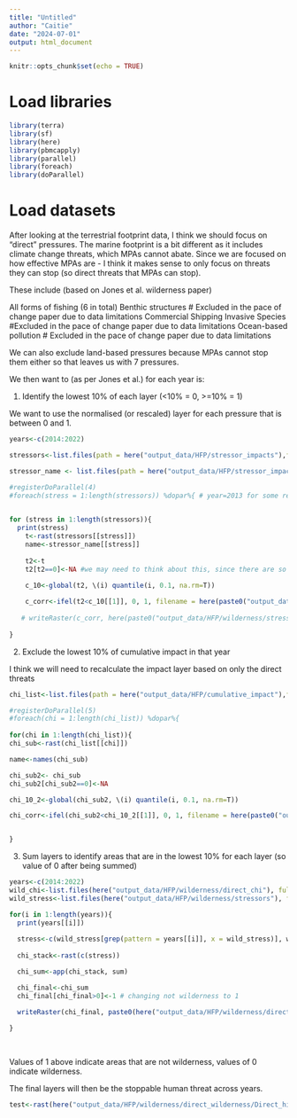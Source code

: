 ```yaml
---
title: "Untitled"
author: "Caitie"
date: "2024-07-01"
output: html_document
---
```


```r
knitr::opts_chunk$set(echo = TRUE)
```

# Load libraries

```r
library(terra)
library(sf)
library(here)
library(pbmcapply)
library(parallel)
library(foreach)
library(doParallel)
```

# Load datasets

After looking at the terrestrial footprint data, I think we should focus on "direct" pressures. The marine footprint is a bit different as it includes climate change threats, which MPAs cannot abate. Since we are focused on how effective MPAs are - I think it makes sense to only focus on threats they can stop (so direct threats that MPAs can stop).

These include (based on Jones et al. wilderness paper)

All forms of fishing (6 in total)
Benthic structures # Excluded in the pace of change paper due to data limitations
Commercial Shipping
Invasive Species #Excluded in the pace of change paper due to data limitations
Ocean-based pollution # Excluded in the pace of change paper due to data limitations

We can also exclude land-based pressures because MPAs cannot stop them either so that leaves us with 7 pressures.


We then want to (as per Jones et al.) for each year is:

1. Identify the lowest 10% of each layer (<10% = 0, >=10% = 1)

We want to use the normalised (or rescaled) layer for each pressure that is between 0 and 1.

```r
years<-c(2014:2022)

stressors<-list.files(path = here("output_data/HFP/stressor_impacts"),full.name = T)

stressor_name <- list.files(path = here("output_data/HFP/stressor_impacts"), full.name = F)

```

```r
#registerDoParallel(4)
#foreach(stress = 1:length(stressors)) %dopar%{ # year=2013 for some reason this was not running automatically and I had to run manually in chunks.
  

for (stress in 1:length(stressors)){
  print(stress)
    t<-rast(stressors[[stress]])
    name<-stressor_name[[stress]]
    
    t2<-t
    t2[t2==0]<-NA #we may need to think about this, since there are so many zeros in some layers
    
    c_10<-global(t2, \(i) quantile(i, 0.1, na.rm=T))

    c_corr<-ifel(t2<c_10[[1]], 0, 1, filename = here(paste0("output_data/HFP/wilderness/stressors/Wilderness_", name)),overwrite = T) # 0 is wilderness and 1 is not
    
   # writeRaster(c_corr, here(paste0("output_data/HFP/wilderness/stressors/Wilderness_", name,".tif")),overwrite = T)
  
}

```



2. Exclude the lowest 10% of cumulative impact in that year

I think we will need to recalculate the impact layer based on only the direct threats

```r
chi_list<-list.files(path = here("output_data/HFP/cumulative_impact"),full.name = T)

```

```r
#registerDoParallel(5)
#foreach(chi = 1:length(chi_list)) %dopar%{
  
for(chi in 1:length(chi_list)){
chi_sub<-rast(chi_list[[chi]])

name<-names(chi_sub)

chi_sub2<- chi_sub
chi_sub2[chi_sub2==0]<-NA 

chi_10_2<-global(chi_sub2, \(i) quantile(i, 0.1, na.rm=T))

chi_corr<-ifel(chi_sub2<chi_10_2[[1]], 0, 1, filename = here(paste0("output_data/HFP/wilderness/direct_chi/Wilderness_",name,".tif")), overwrite = TRUE) # wilderness is now 0 and everything else is 1


}
```

3. Sum layers to identify areas that are in the lowest 10% for each layer (so value of 0 after being summed)

```r
years<-c(2014:2022)
wild_chi<-list.files(here("output_data/HFP/wilderness/direct_chi"), full = T)
wild_stress<-list.files(here("output_data/HFP/wilderness/stressors"), full = T)

for(i in 1:length(years)){
  print(years[[i]])
  
  stress<-c(wild_stress[grep(pattern = years[[i]], x = wild_stress)], wild_chi[grep(pattern = years[[i]], wild_chi)])
  
  chi_stack<-rast(c(stress))

  chi_sum<-app(chi_stack, sum)

  chi_final<-chi_sum
  chi_final[chi_final>0]<-1 # changing not wilderness to 1

  writeRaster(chi_final, paste0(here("output_data/HFP/wilderness/direct_wilderness/Direct_high_impact_10perc_"), years[[i]],".tif"))
  
}
  
  


```




Values of 1 above indicate areas that are not wilderness, values of 0 indicate wilderness.


The final layers will then be the stoppable human threat across years.

```r
test<-rast(here("output_data/HFP/wilderness/direct_wilderness/Direct_high_impact_10perc_2013.tif"))
```



